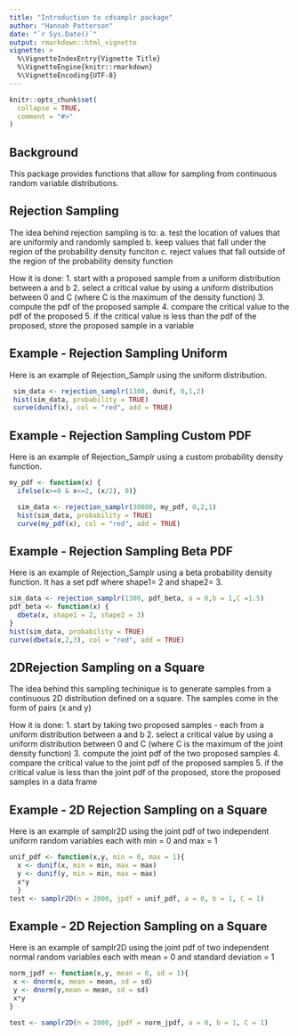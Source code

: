 ```yaml
---
title: "Introduction to cdsamplr package"
author: "Hannah Patterson"
date: "`r Sys.Date()`"
output: rmarkdown::html_vignette
vignette: >
  %\VignetteIndexEntry{Vignette Title}
  %\VignetteEngine{knitr::rmarkdown}
  %\VignetteEncoding{UTF-8}
---
```


```r
knitr::opts_chunk$set(
  collapse = TRUE,
  comment = "#>"
)
```



## Background
This package provides functions that allow for sampling from continuous random variable distributions.

## Rejection Sampling
The idea behind rejection sampling is to:
a. test the location of values that are uniformly and randomly sampled 
b. keep values that fall under the region of the probability density funciton
c. reject values that fall outside of the region of the probability density function

How it is done:
1. start with a proposed sample from a uniform distribution between a and b
2. select a critical value by using a uniform distribution between 0 and C (where C is the maximum of the density function)
3. compute the pdf of the proposed sample 
4. compare the critical value to the pdf of the proposed
5. if the critical value is less than the pdf of the proposed, store the proposed sample in a variable 

## Example - Rejection Sampling Uniform 

Here is an example of Rejection_Samplr using the uniform distribution.

```r
 sim_data <- rejection_samplr(1300, dunif, 0,1,2)
 hist(sim_data, probability = TRUE)
 curve(dunif(x), col = "red", add = TRUE)
```

## Example - Rejection Sampling Custom PDF

Here is an example of Rejection_Samplr using a custom probability density function. 

```r
my_pdf <- function(x) {
  ifelse(x>=0 & x<=2, (x/2), 0)}

  sim_data <- rejection_samplr(30000, my_pdf, 0,2,1)
  hist(sim_data, probability = TRUE)
  curve(my_pdf(x), col = "red", add = TRUE)
```

## Example - Rejection Sampling Beta PDF

Here is an example of Rejection_Samplr using a beta probability density function. It has a set pdf where shape1= 2 and shape2= 3.

```r
sim_data <- rejection_samplr(1300, pdf_beta, a = 0,b = 1,C =1.5)
pdf_beta <- function(x) {
  dbeta(x, shape1 = 2, shape2 = 3)
}
hist(sim_data, probability = TRUE)
curve(dbeta(x,2,3), col = "red", add = TRUE)
```

## 2DRejection Sampling on a Square
The idea behind this sampling techinique is to generate samples from a continuous 2D distribution defined on a square.
The samples come in the form of pairs (x and y)

How it is done:
1. start by taking two proposed samples - each from a uniform distribution between a and b
2. select a critical value by using a uniform distribution between 0 and C (where C is the maximum of the joint density function)
3. compute the joint pdf of the two proposed samples
4. compare the critical value to the joint pdf of the proposed samples
5. if the critical value is less than the joint pdf of the proposed, store the proposed samples in a data frame 

## Example - 2D Rejection Sampling on a Square
Here is an example of samplr2D using the joint pdf of
two independent uniform random variables each with min = 0 and max = 1

```r
unif_pdf <- function(x,y, min = 0, max = 1){
  x <- dunif(x, min = min, max = max)
  y <- dunif(y, min = min, max = max)
  x*y
  }
test <- samplr2D(n = 2000, jpdf = unif_pdf, a = 0, b = 1, C = 1)
```

## Example - 2D Rejection Sampling on a Square
Here is an example of samplr2D using the joint pdf of two independent normal random variables 
each with mean = 0 and standard deviation = 1
```r
norm_jpdf <- function(x,y, mean = 0, sd = 1){
 x <- dnorm(x, mean = mean, sd = sd)
 y <- dnorm(y,mean = mean, sd = sd)
 x*y
}

test <- samplr2D(n = 2000, jpdf = norm_jpdf, a = 0, b = 1, C = 1)
```



